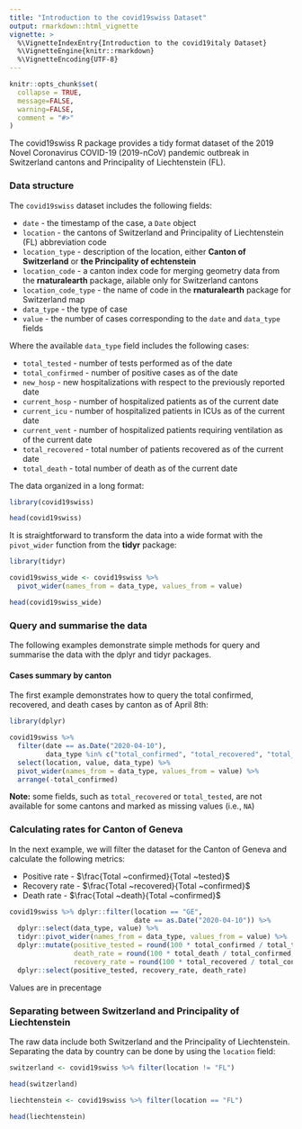 ```yaml
---
title: "Introduction to the covid19swiss Dataset"
output: rmarkdown::html_vignette
vignette: >
  %\VignetteIndexEntry{Introduction to the covid19italy Dataset}
  %\VignetteEngine{knitr::rmarkdown}
  %\VignetteEncoding{UTF-8}
---
```


```r
knitr::opts_chunk$set(
  collapse = TRUE,
  message=FALSE, 
  warning=FALSE,
  comment = "#>"
)
```


The covid19swiss R package provides a tidy format dataset of the 2019 Novel Coronavirus COVID-19 (2019-nCoV) pandemic outbreak in Switzerland cantons and Principality of Liechtenstein (FL). 

### Data structure

The `covid19swiss` dataset includes the following fields:

* `date` - the timestamp of the case, a `Date` object
* `location` - the cantons of Switzerland and Principality of Liechtenstein (FL) abbreviation code
* `location_type` - description of the location, either **Canton of Switzerland** or **the Principality of echtenstein**
* `location_code` - a canton index code for merging geometry data from the **rnaturalearth** package, ailable only for Switzerland cantons
* `location_code_type` - the name of code in the **rnaturalearth** package for Switzerland map
* `data_type` - the type of case
* `value` - the number of cases corresponding to the `date` and `data_type` fields


Where the available `data_type` field includes the following cases:

* `total_tested` - number of tests performed as of the date
* `total_confirmed` - number of positive cases as of the date
* `new_hosp` - new hospitalizations with respect to the previously reported date
* `current_hosp` - number of hospitalized patients as of the current date
* `current_icu` - number of hospitalized patients in ICUs as of the current date
* `current_vent` - number of hospitalized patients requiring ventilation as of the current date
* `total_recovered` - total number of patients recovered as of the current date
* `total_death` - total number of death as of the current date


The data organized in a long format:

```r
library(covid19swiss)

head(covid19swiss)
```


It is straightforward to transform the data into a wide format with the `pivot_wider` function from the **tidyr** package:

```r
library(tidyr)

covid19swiss_wide <- covid19swiss %>% 
  pivot_wider(names_from = data_type, values_from = value)

head(covid19swiss_wide)
```


### Query and summarise the data

The following examples demonstrate simple methods for query and summarise the data with the dplyr and tidyr packages. 

#### Cases summary by canton

The first example demonstrates how to query the total confirmed, recovered, and death cases by canton as of April 8th:

```r
library(dplyr)

covid19swiss %>%
  filter(date == as.Date("2020-04-10"),
         data_type %in% c("total_confirmed", "total_recovered", "total_death")) %>%
  select(location, value, data_type) %>%
  pivot_wider(names_from = data_type, values_from = value) %>%
  arrange(-total_confirmed)
```

**Note:** some fields, such as `total_recovered` or `total_tested`, are not available for some cantons and marked as missing values (i.e., `NA`)

### Calculating rates for Canton of Geneva

In the next example, we will filter the dataset for the Canton of Geneva and calculate the following metrics:

* Positive rate - $\frac{Total ~confirmed}{Total ~tested}$
* Recovery rate - $\frac{Total ~recovered}{Total ~confirmed}$
* Death rate - $\frac{Total ~death}{Total ~confirmed}$



```r
covid19swiss %>% dplyr::filter(location == "GE",
                               date == as.Date("2020-04-10")) %>%
  dplyr::select(data_type, value) %>%
  tidyr::pivot_wider(names_from = data_type, values_from = value) %>%
  dplyr::mutate(positive_tested = round(100 * total_confirmed / total_tested, 2),
                death_rate = round(100 * total_death / total_confirmed, 2),
                recovery_rate = round(100 * total_recovered / total_confirmed, 2)) %>%
  dplyr::select(positive_tested, recovery_rate, death_rate) 
```

Values are in precentage


### Separating between Switzerland and Principality of Liechtenstein

The raw data include both Switzerland and the Principality of Liechtenstein. Separating the data by country can be done by using the `location` field:

```r
switzerland <- covid19swiss %>% filter(location != "FL")

head(switzerland)

liechtenstein <- covid19swiss %>% filter(location == "FL")

head(liechtenstein)
```



